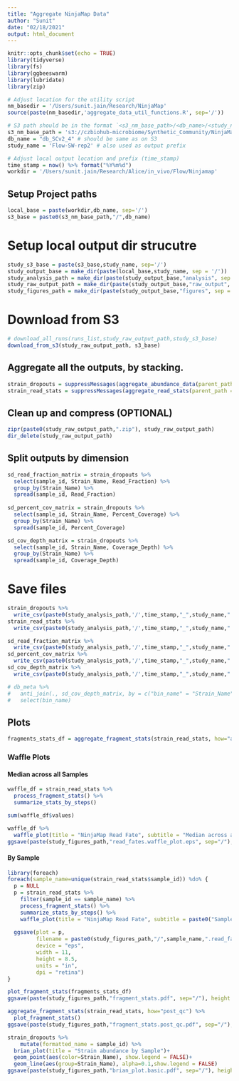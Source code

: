 ```yaml
---
title: "Aggregate NinjaMap Data"
author: "Sunit"
date: "02/18/2021"
output: html_document
---
```



```r
knitr::opts_chunk$set(echo = TRUE)
library(tidyverse)
library(fs)
library(ggbeeswarm)
library(lubridate)
library(zip)

# Adjust location for the utility script
nm_basedir = '/Users/sunit.jain/Research/NinjaMap'
source(paste(nm_basedir,'aggregate_data_util_functions.R', sep='/'))

# S3 path should be in the format `<s3_nm_base_path>/<db_name>/<study_name>`
s3_nm_base_path = 's3://czbiohub-microbiome/Synthetic_Community/NinjaMap_Narrow/Index'
db_name = "db_SCv2_4" # should be same as on S3
study_name = 'Flow-SW-rep2' # also used as output prefix

# Adjust local output location and prefix (time_stamp)
time_stamp = now() %>% format("%Y%m%d")
workdir = '/Users/sunit.jain/Research/Alice/in_vivo/Flow/Ninjamap'
```

## Setup Project paths
```r
local_base = paste(workdir,db_name, sep='/')
s3_base = paste0(s3_nm_base_path,"/",db_name)
```

# Setup local output dir strucutre
```r
study_s3_base = paste(s3_base,study_name, sep='/')
study_output_base = make_dir(paste(local_base,study_name, sep = '/'))
study_analysis_path = make_dir(paste(study_output_base,"analysis", sep = '/'))
study_raw_output_path = make_dir(paste(study_output_base,"raw_output", sep = '/'))
study_figures_path = make_dir(paste(study_output_base,"figures", sep = '/'))
```

# Download from S3
```r
# download_all_runs(runs_list,study_raw_output_path,study_s3_base)
download_from_s3(study_raw_output_path, s3_base)
```

## Aggregate all the outputs, by stacking.
```r
strain_dropouts = suppressMessages(aggregate_abundance_data(parent_path = study_raw_output_path)) 
strain_read_stats = suppressMessages(aggregate_read_stats(parent_path = study_raw_output_path)) 
```

## Clean up and compress (OPTIONAL)
```r
zipr(paste0(study_raw_output_path,".zip"), study_raw_output_path)
dir_delete(study_raw_output_path)
```


## Split outputs by dimension
```r
sd_read_fraction_matrix = strain_dropouts %>% 
  select(sample_id, Strain_Name, Read_Fraction) %>% 
  group_by(Strain_Name) %>% 
  spread(sample_id, Read_Fraction) 
  
sd_percent_cov_matrix = strain_dropouts %>% 
  select(sample_id, Strain_Name, Percent_Coverage) %>% 
  group_by(Strain_Name) %>% 
  spread(sample_id, Percent_Coverage)

sd_cov_depth_matrix = strain_dropouts %>% 
  select(sample_id, Strain_Name, Coverage_Depth) %>% 
  group_by(Strain_Name) %>% 
  spread(sample_id, Coverage_Depth) 
```

# Save files
```r
strain_dropouts %>% 
  write_csv(paste0(study_analysis_path,'/',time_stamp,"_",study_name,".long.csv"),append = FALSE,col_names = TRUE)
strain_read_stats %>% 
  write_csv(paste0(study_analysis_path,'/',time_stamp,"_",study_name,".read_stats.csv"),append = FALSE,col_names = TRUE)

sd_read_fraction_matrix %>% 
  write_csv(paste0(study_analysis_path,'/',time_stamp,"_",study_name,".readFraction.csv"),append = FALSE,col_names = TRUE)
sd_percent_cov_matrix %>% 
  write_csv(paste0(study_analysis_path,'/',time_stamp,"_",study_name,".percCoverage.csv"),append = FALSE,col_names = TRUE)
sd_cov_depth_matrix %>% 
  write_csv(paste0(study_analysis_path,'/',time_stamp,"_",study_name,".covDepth.csv"),append = FALSE,col_names = TRUE)
```


```r
# db_meta %>% 
#   anti_join(., sd_cov_depth_matrix, by = c("bin_name" = "Strain_Name")) %>% 
#   select(bin_name)
```

## Plots
```r
fragments_stats_df = aggregate_fragment_stats(strain_read_stats, how="all")
```

### Waffle Plots

#### Median across all Samples

```r
waffle_df = strain_read_stats %>% 
  process_fragment_stats() %>% 
  summarize_stats_by_steps()

sum(waffle_df$values)
```

```r
waffle_df %>% 
  waffle_plot(title = "NinjaMap Read Fate", subtitle = "Median across all samples")
ggsave(paste(study_figures_path,"read_fates.waffle_plot.eps", sep="/"),device = "eps",width = 11,height = 8.5,units = "in", dpi = "retina")
```

#### By Sample
```r
library(foreach)
foreach(sample_name=unique(strain_read_stats$sample_id)) %do% {
  p = NULL
  p = strain_read_stats %>% 
    filter(sample_id == sample_name) %>% 
    process_fragment_stats() %>% 
    summarize_stats_by_steps() %>% 
    waffle_plot(title = "NinjaMap Read Fate", subtitle = paste0("Sample: ",sample_name))
  
  ggsave(plot = p, 
         filename = paste0(study_figures_path,"/",sample_name,".read_fates.waffle_plot.eps"),
         device = "eps",
         width = 11,
         height = 8.5,
         units = "in",
         dpi = "retina")
}
```


```r
plot_fragment_stats(fragments_stats_df)
ggsave(paste(study_figures_path,"fragment_stats.pdf", sep="/"), height = 12, width = 16, units = "in",dpi = "retina")
```

```r
aggregate_fragment_stats(strain_read_stats, how="post_qc") %>% 
  plot_fragment_stats()
ggsave(paste(study_figures_path,"fragment_stats.post_qc.pdf", sep="/"), height = 12, width = 16, units = "in",dpi = "retina")
```

```r
strain_dropouts %>% 
    mutate(formatted_name = sample_id) %>%
  brian_plot(title = "Strain abundance by Sample")+
  geom_point(aes(color=Strain_Name), show.legend = FALSE)+
  geom_line(aes(group=Strain_Name), alpha=0.1,show.legend = FALSE)
ggsave(paste(study_figures_path,"brian_plot.basic.pdf", sep="/"), height = 12, width = 16, units = "in",dpi = "retina")
```

